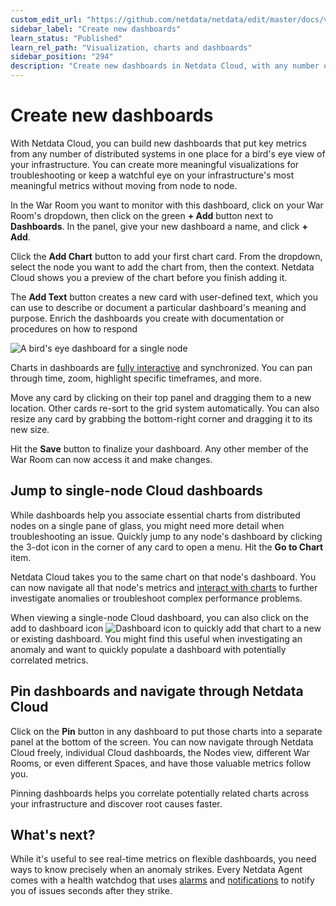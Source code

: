 ```yaml
---
custom_edit_url: "https://github.com/netdata/netdata/edit/master/docs/visualize/create-dashboards.md"
sidebar_label: "Create new dashboards"
learn_status: "Published"
learn_rel_path: "Visualization, charts and dashboards"
sidebar_position: "294"
description: "Create new dashboards in Netdata Cloud, with any number of metrics from any node on your infrastructure, for targeted troubleshooting."
---
```



# Create new dashboards

With Netdata Cloud, you can build new dashboards that put key metrics from any number of distributed systems in one
place for a bird's eye view of your infrastructure. You can create more meaningful visualizations for troubleshooting or
keep a watchful eye on your infrastructure's most meaningful metrics without moving from node to node.

In the War Room you want to monitor with this dashboard, click on your War Room's dropdown, then click on the green **+
Add** button next to **Dashboards**. In the panel, give your new dashboard a name, and click **+ Add**.

Click the **Add Chart** button to add your first chart card. From the dropdown, select the node you want to add the
chart from, then the context. Netdata Cloud shows you a preview of the chart before you finish adding it.

The **Add Text** button creates a new card with user-defined text, which you can use to describe or document a
particular dashboard's meaning and purpose. Enrich the dashboards you create with documentation or procedures on how to
respond

![A bird's eye dashboard for a single
node](https://user-images.githubusercontent.com/1153921/102650776-a654ba80-4128-11eb-9a65-4f9801b03d4b.png)

Charts in dashboards
are [fully interactive](/docs/nightly/getting-started/interact-with-charts) and
synchronized. You can
pan through time, zoom, highlight specific timeframes, and more.

Move any card by clicking on their top panel and dragging them to a new location. Other cards re-sort to the grid system
automatically. You can also resize any card by grabbing the bottom-right corner and dragging it to its new size.

Hit the **Save** button to finalize your dashboard. Any other member of the War Room can now access it and make changes.

## Jump to single-node Cloud dashboards

While dashboards help you associate essential charts from distributed nodes on a single pane of glass, you might need
more detail when troubleshooting an issue. Quickly jump to any node's dashboard by clicking the 3-dot icon in the corner
of any card to open a menu. Hit the **Go to Chart** item.

Netdata Cloud takes you to the same chart on that node's dashboard. You can now navigate all that node's metrics and
[interact with charts](/docs/nightly/getting-started/interact-with-charts) to
further investigate anomalies or troubleshoot
complex performance problems.

When viewing a single-node Cloud dashboard, you can also click on the add to dashboard icon <img
src="https://user-images.githubusercontent.com/1153921/87587846-827fdb00-c697-11ea-9f31-aed0b8c6afba.png" alt="Dashboard
icon" class="image-inline" /> to quickly add that chart to a new or existing dashboard. You might find this useful when
investigating an anomaly and want to quickly populate a dashboard with potentially correlated metrics.

## Pin dashboards and navigate through Netdata Cloud

Click on the **Pin** button in any dashboard to put those charts into a separate panel at the bottom of the screen. You
can now navigate through Netdata Cloud freely, individual Cloud dashboards, the Nodes view, different War Rooms, or even
different Spaces, and have those valuable metrics follow you.

Pinning dashboards helps you correlate potentially related charts across your infrastructure and discover root causes
faster.

## What's next?

While it's useful to see real-time metrics on flexible dashboards, you need ways to know precisely when an anomaly
strikes. Every Netdata Agent comes with a health watchdog that
uses [alarms](/docs/nightly/alerts-and-notifications/configure-alerts) and
[notifications](/docs/nightly/alerts-and-notifications/notifications) to notify you of
issues seconds after they strike.


